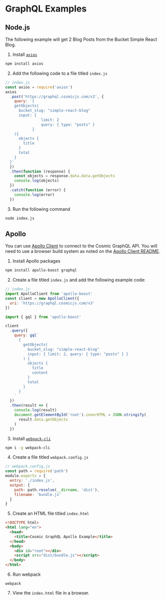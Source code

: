 # GraphQL Examples

## Node.js

The following example will get 2 Blog Posts from the Bucket Simple React Blog.

1. Install [`axios`](https://www.npmjs.com/package/axios)

```bash
npm install axios
```

2. Add the following code to a file titled `index.js`

```javascript
// index.js
const axios = require('axios')
axios
  .post('https://graphql.cosmicjs.com/v3', {
    query: `{ 
    getObjects(
      bucket_slug: "simple-react-blog"
      input: {
				limit: 2
				query: { type: "posts" }
			}
    ){
      objects {
        title
      }
      total
    }
  }`
  })
  .then(function (response) {
    const objects = response.data.data.getObjects
    console.log(objects)
  })
  .catch(function (error) {
    console.log(error)
  })
```

3. Run the following command

```bash
node index.js
```

## Apollo

You can use [Apollo Client](https://github.com/apollographql/apollo-client) to connect to the Cosmic GraphQL API. You will need to use a browser build system as noted on the [Apollo Client README](https://github.com/apollographql/apollo-client/blob/master/README.md#installation).

1. Install Apollo packages

```bash
npm install apollo-boost graphql
```

2. Create a file titled `index.js` and add the following example code:

```javascript
// index.js
import ApolloClient from 'apollo-boost'
const client = new ApolloClient({
  uri: 'https://graphql.cosmicjs.com/v3'
})

import { gql } from 'apollo-boost'

client
  .query({
    query: gql`
      {
        getObjects(
          bucket_slug: "simple-react-blog"
          input: { limit: 2, query: { type: "posts" } }
        ) {
          objects {
            title
            content
          }
          total
        }
      }
    `
  })
  .then(result => {
    console.log(result)
    document.getElementById('root').innerHTML = JSON.stringify(
      result.data.getObjects
    )
  })
```

3. Install [`webpack-cli`](https://www.npmjs.com/package/webpack-cli)

```bash
npm i -g webpack-cli
```

4. Create a file titled `webpack.config.js`

```javascript
// webpack.config.js
const path = require('path')
module.exports = {
  entry: './index.js',
  output: {
    path: path.resolve(__dirname, 'dist'),
    filename: 'bundle.js'
  }
}
```

5. Create an HTML file titled `index.html`

```html
<!DOCTYPE html>
<html lang="en">
  <head>
    <title>Cosmic GraphQL Apollo Example</title>
  </head>
  <body>
    <div id="root"></div>
    <script src="dist/bundle.js"></script>
  </body>
</html>
```

6. Run webpack

```
webpack
```

7. View the `index.html` file in a browser.
